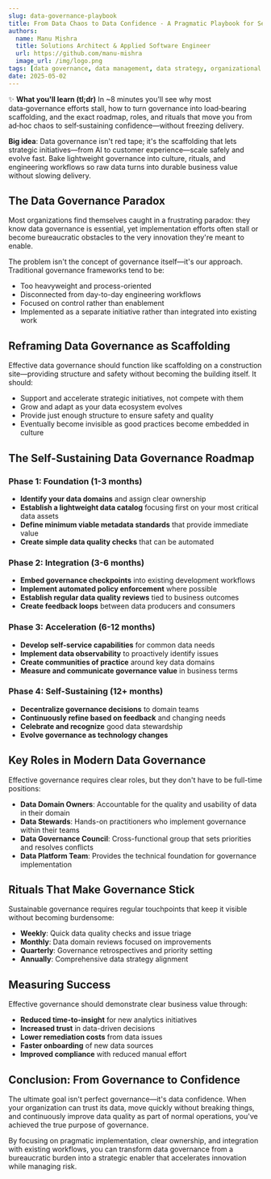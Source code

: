 ```yaml
---
slug: data-governance-playbook
title: From Data Chaos to Data Confidence - A Pragmatic Playbook for Self‑Sustaining Data Governance
authors:
  name: Manu Mishra
  title: Solutions Architect & Applied Software Engineer
  url: https://github.com/manu-mishra
  image_url: /img/logo.png
tags: [data governance, data management, data strategy, organizational culture]
date: 2025-05-02
---
```


✨ **What you'll learn (tl;dr)** In ~8 minutes you'll see why most data‑governance efforts stall, how to turn governance into load‑bearing scaffolding, and the exact roadmap, roles, and rituals that move you from ad‑hoc chaos to self‑sustaining confidence—without freezing delivery.

**Big idea**: Data governance isn't red tape; it's the scaffolding that lets strategic initiatives—from AI to customer experience—scale safely and evolve fast. Bake lightweight governance into culture, rituals, and engineering workflows so raw data turns into durable business value without slowing delivery.

<!--truncate-->

## The Data Governance Paradox

Most organizations find themselves caught in a frustrating paradox: they know data governance is essential, yet implementation efforts often stall or become bureaucratic obstacles to the very innovation they're meant to enable.

The problem isn't the concept of governance itself—it's our approach. Traditional governance frameworks tend to be:

- Too heavyweight and process-oriented
- Disconnected from day-to-day engineering workflows
- Focused on control rather than enablement
- Implemented as a separate initiative rather than integrated into existing work

## Reframing Data Governance as Scaffolding

Effective data governance should function like scaffolding on a construction site—providing structure and safety without becoming the building itself. It should:

- Support and accelerate strategic initiatives, not compete with them
- Grow and adapt as your data ecosystem evolves
- Provide just enough structure to ensure safety and quality
- Eventually become invisible as good practices become embedded in culture

## The Self-Sustaining Data Governance Roadmap

### Phase 1: Foundation (1-3 months)
- **Identify your data domains** and assign clear ownership
- **Establish a lightweight data catalog** focusing first on your most critical data assets
- **Define minimum viable metadata standards** that provide immediate value
- **Create simple data quality checks** that can be automated

### Phase 2: Integration (3-6 months)
- **Embed governance checkpoints** into existing development workflows
- **Implement automated policy enforcement** where possible
- **Establish regular data quality reviews** tied to business outcomes
- **Create feedback loops** between data producers and consumers

### Phase 3: Acceleration (6-12 months)
- **Develop self-service capabilities** for common data needs
- **Implement data observability** to proactively identify issues
- **Create communities of practice** around key data domains
- **Measure and communicate governance value** in business terms

### Phase 4: Self-Sustaining (12+ months)
- **Decentralize governance decisions** to domain teams
- **Continuously refine based on feedback** and changing needs
- **Celebrate and recognize** good data stewardship
- **Evolve governance as technology changes**

## Key Roles in Modern Data Governance

Effective governance requires clear roles, but they don't have to be full-time positions:

- **Data Domain Owners**: Accountable for the quality and usability of data in their domain
- **Data Stewards**: Hands-on practitioners who implement governance within their teams
- **Data Governance Council**: Cross-functional group that sets priorities and resolves conflicts
- **Data Platform Team**: Provides the technical foundation for governance implementation

## Rituals That Make Governance Stick

Sustainable governance requires regular touchpoints that keep it visible without becoming burdensome:

- **Weekly**: Quick data quality checks and issue triage
- **Monthly**: Data domain reviews focused on improvements
- **Quarterly**: Governance retrospectives and priority setting
- **Annually**: Comprehensive data strategy alignment

## Measuring Success

Effective governance should demonstrate clear business value through:

- **Reduced time-to-insight** for new analytics initiatives
- **Increased trust** in data-driven decisions
- **Lower remediation costs** from data issues
- **Faster onboarding** of new data sources
- **Improved compliance** with reduced manual effort

## Conclusion: From Governance to Confidence

The ultimate goal isn't perfect governance—it's data confidence. When your organization can trust its data, move quickly without breaking things, and continuously improve data quality as part of normal operations, you've achieved the true purpose of governance.

By focusing on pragmatic implementation, clear ownership, and integration with existing workflows, you can transform data governance from a bureaucratic burden into a strategic enabler that accelerates innovation while managing risk.
